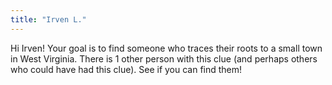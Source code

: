 ```yaml
---
title: "Irven L."
---
```


Hi Irven! Your goal is to find someone who traces their roots to a small town in West Virginia. There is 1 other person with this clue (and perhaps others who could have had this clue). See if you can find them!
